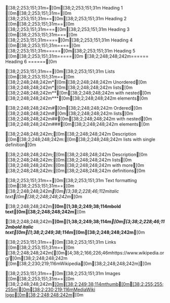 [38;2;253;151;31m=[0m[38;2;253;151;31m Heading 1 [0m[38;2;253;151;31m=[0m
[38;2;253;151;31m==[0m[38;2;253;151;31m Heading 2 [0m[38;2;253;151;31m==[0m
[38;2;253;151;31m===[0m[38;2;253;151;31m Heading 3 [0m[38;2;253;151;31m===[0m
[38;2;253;151;31m====[0m[38;2;253;151;31m Heading 4 [0m[38;2;253;151;31m====[0m
[38;2;253;151;31m=====[0m[38;2;253;151;31m Heading 5 [0m[38;2;253;151;31m=====[0m
[38;2;248;248;242m====== Heading 6 ======[0m

[38;2;253;151;31m==[0m[38;2;253;151;31m Lists [0m[38;2;253;151;31m==[0m
[38;2;248;248;242m*[0m[38;2;248;248;242m Unordered[0m
[38;2;248;248;242m*[0m[38;2;248;248;242m lists[0m
[38;2;248;248;242m**[0m[38;2;248;248;242m with nested[0m
[38;2;248;248;242m***[0m[38;2;248;248;242m elements[0m

[38;2;248;248;242m#[0m[38;2;248;248;242m Ordered[0m
[38;2;248;248;242m#[0m[38;2;248;248;242m lists[0m
[38;2;248;248;242m##[0m[38;2;248;248;242m with nested[0m
[38;2;248;248;242m###[0m[38;2;248;248;242m elements[0m

[38;2;248;248;242m;[0m[38;2;248;248;242m Description [0m[38;2;248;248;242m:[0m[38;2;248;248;242m lists with single definition[0m

[38;2;248;248;242m;[0m[38;2;248;248;242m Description[0m
[38;2;248;248;242m:[0m[38;2;248;248;242m lists[0m
[38;2;248;248;242m:[0m[38;2;248;248;242m with more[0m
[38;2;248;248;242m:[0m[38;2;248;248;242m definitions[0m

[38;2;253;151;31m==[0m[38;2;253;151;31m Text formatting [0m[38;2;253;151;31m==[0m
[38;2;248;248;242m''[0m[3;38;2;228;46;112mitalic text[0m[38;2;248;248;242m''[0m

[38;2;248;248;242m'''[0m[1;38;2;249;38;114mbold text[0m[38;2;248;248;242m'''[0m

[38;2;248;248;242m'''[0m[1;38;2;249;38;114m''[0m[3;38;2;228;46;112mbold italic text[0m[1;38;2;249;38;114m''[0m[38;2;248;248;242m'''[0m

[38;2;253;151;31m==[0m[38;2;253;151;31m Links [0m[38;2;253;151;31m==[0m
[38;2;248;248;242m[[0m[4;38;2;166;226;46mhttps://www.wikipedia.org/[0m[38;2;248;248;242m [0m[38;2;230;219;116mWikipedia[0m[38;2;248;248;242m][0m

[38;2;253;151;31m==[0m[38;2;253;151;31m Images [0m[38;2;253;151;31m==[0m
[38;2;248;248;242m[[[0m[38;2;190;132;255mFile[0m[38;2;255;255;255m:[0m[38;2;190;132;255mMediaWiki-2020-logo.svg[0m[38;2;255;255;255m|[0m[38;2;249;38;114mthumb[0m[38;2;255;255;255m|[0m[38;2;230;219;116mMediaWiki logo[0m[38;2;248;248;242m]][0m
